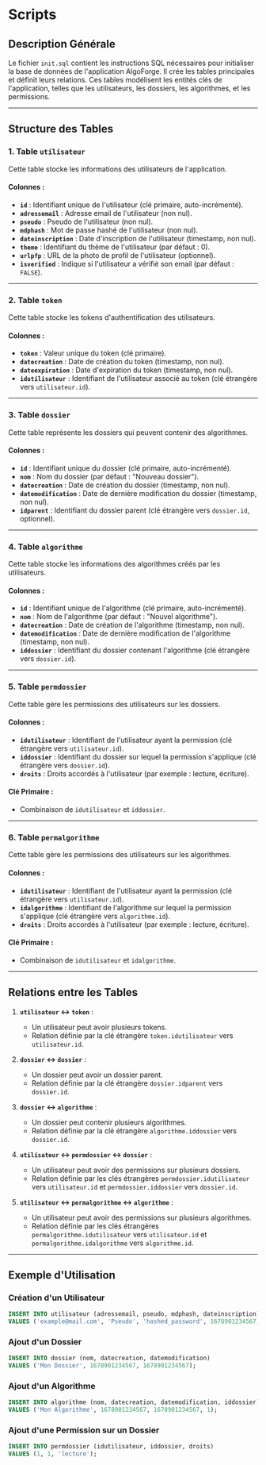 
# Scripts

<GitHubFolderStructure
	githubUrl="https://github.com/Bing-Chill-inc/Algoforge-main"
	pathToDisplay="src/back/db/scripts"
/>

## Description Générale

Le fichier `init.sql` contient les instructions SQL nécessaires pour initialiser la base de données de l'application AlgoForge. Il crée les tables principales et définit leurs relations. Ces tables modélisent les entités clés de l'application, telles que les utilisateurs, les dossiers, les algorithmes, et les permissions.

---

## Structure des Tables

### 1. **Table `utilisateur`**

Cette table stocke les informations des utilisateurs de l'application.

#### Colonnes :

-   **`id`** : Identifiant unique de l'utilisateur (clé primaire, auto-incrémenté).
-   **`adressemail`** : Adresse email de l'utilisateur (non nul).
-   **`pseudo`** : Pseudo de l'utilisateur (non nul).
-   **`mdphash`** : Mot de passe hashé de l'utilisateur (non nul).
-   **`dateinscription`** : Date d'inscription de l'utilisateur (timestamp, non nul).
-   **`theme`** : Identifiant du thème de l'utilisateur (par défaut : 0).
-   **`urlpfp`** : URL de la photo de profil de l'utilisateur (optionnel).
-   **`isverified`** : Indique si l'utilisateur a vérifié son email (par défaut : `FALSE`).

---

### 2. **Table `token`**

Cette table stocke les tokens d'authentification des utilisateurs.

#### Colonnes :

-   **`token`** : Valeur unique du token (clé primaire).
-   **`datecreation`** : Date de création du token (timestamp, non nul).
-   **`dateexpiration`** : Date d'expiration du token (timestamp, non nul).
-   **`idutilisateur`** : Identifiant de l'utilisateur associé au token (clé étrangère vers `utilisateur.id`).

---

### 3. **Table `dossier`**

Cette table représente les dossiers qui peuvent contenir des algorithmes.

#### Colonnes :

-   **`id`** : Identifiant unique du dossier (clé primaire, auto-incrémenté).
-   **`nom`** : Nom du dossier (par défaut : "Nouveau dossier").
-   **`datecreation`** : Date de création du dossier (timestamp, non nul).
-   **`datemodification`** : Date de dernière modification du dossier (timestamp, non nul).
-   **`idparent`** : Identifiant du dossier parent (clé étrangère vers `dossier.id`, optionnel).

---

### 4. **Table `algorithme`**

Cette table stocke les informations des algorithmes créés par les utilisateurs.

#### Colonnes :

-   **`id`** : Identifiant unique de l'algorithme (clé primaire, auto-incrémenté).
-   **`nom`** : Nom de l'algorithme (par défaut : "Nouvel algorithme").
-   **`datecreation`** : Date de création de l'algorithme (timestamp, non nul).
-   **`datemodification`** : Date de dernière modification de l'algorithme (timestamp, non nul).
-   **`iddossier`** : Identifiant du dossier contenant l'algorithme (clé étrangère vers `dossier.id`).

---

### 5. **Table `permdossier`**

Cette table gère les permissions des utilisateurs sur les dossiers.

#### Colonnes :

-   **`idutilisateur`** : Identifiant de l'utilisateur ayant la permission (clé étrangère vers `utilisateur.id`).
-   **`iddossier`** : Identifiant du dossier sur lequel la permission s'applique (clé étrangère vers `dossier.id`).
-   **`droits`** : Droits accordés à l'utilisateur (par exemple : lecture, écriture).

#### Clé Primaire :

-   Combinaison de `idutilisateur` et `iddossier`.

---

### 6. **Table `permalgorithme`**

Cette table gère les permissions des utilisateurs sur les algorithmes.

#### Colonnes :

-   **`idutilisateur`** : Identifiant de l'utilisateur ayant la permission (clé étrangère vers `utilisateur.id`).
-   **`idalgorithme`** : Identifiant de l'algorithme sur lequel la permission s'applique (clé étrangère vers `algorithme.id`).
-   **`droits`** : Droits accordés à l'utilisateur (par exemple : lecture, écriture).

#### Clé Primaire :

-   Combinaison de `idutilisateur` et `idalgorithme`.

---

## Relations entre les Tables

1. **`utilisateur` ↔ `token`** :

    - Un utilisateur peut avoir plusieurs tokens.
    - Relation définie par la clé étrangère `token.idutilisateur` vers `utilisateur.id`.

2. **`dossier` ↔ `dossier`** :

    - Un dossier peut avoir un dossier parent.
    - Relation définie par la clé étrangère `dossier.idparent` vers `dossier.id`.

3. **`dossier` ↔ `algorithme`** :

    - Un dossier peut contenir plusieurs algorithmes.
    - Relation définie par la clé étrangère `algorithme.iddossier` vers `dossier.id`.

4. **`utilisateur` ↔ `permdossier` ↔ `dossier`** :

    - Un utilisateur peut avoir des permissions sur plusieurs dossiers.
    - Relation définie par les clés étrangères `permdossier.idutilisateur` vers `utilisateur.id` et `permdossier.iddossier` vers `dossier.id`.

5. **`utilisateur` ↔ `permalgorithme` ↔ `algorithme`** :
    - Un utilisateur peut avoir des permissions sur plusieurs algorithmes.
    - Relation définie par les clés étrangères `permalgorithme.idutilisateur` vers `utilisateur.id` et `permalgorithme.idalgorithme` vers `algorithme.id`.

---

## Exemple d'Utilisation

### Création d'un Utilisateur

```sql
INSERT INTO utilisateur (adressemail, pseudo, mdphash, dateinscription)
VALUES ('example@mail.com', 'Pseudo', 'hashed_password', 1678901234567);
```

### Ajout d'un Dossier

```sql
INSERT INTO dossier (nom, datecreation, datemodification)
VALUES ('Mon Dossier', 1678901234567, 1678901234567);
```

### Ajout d'un Algorithme

```sql
INSERT INTO algorithme (nom, datecreation, datemodification, iddossier)
VALUES ('Mon Algorithme', 1678901234567, 1678901234567, 1);
```

### Ajout d'une Permission sur un Dossier

```sql
INSERT INTO permdossier (idutilisateur, iddossier, droits)
VALUES (1, 1, 'lecture');
```

